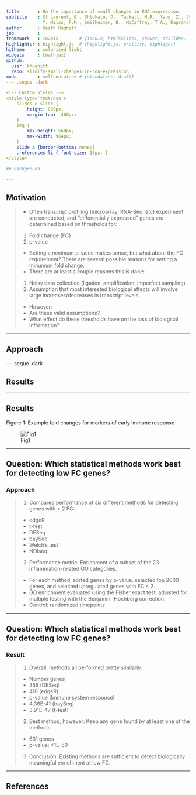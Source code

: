 ```yaml
---
title       : On the importance of small changes in RNA expression.
subtitle    : St Laurent, G., Shtokalo, D., Tackett, M.R., Yang, Z., Vyatkin, 
              Y. Milos, P.M., Seilheimer, B., McCaffrey, T.A., Kapranov, P.
author      : Keith Hughitt
job         : 
framework   : io2012        # {io2012, html5slides, shower, dzslides, ...}
highlighter : highlight.js  # {highlight.js, prettify, highlight}
hitheme     : solarized_light
widgets     : [mathjax]
github:
  user: khughitt
  repo: slidify-small-changes-in-rna-expression
mode        : selfcontained # {standalone, draft}
--- .segue .dark

<!-- Custom Styles -->
<style type='text/css'>
    slides > slide {
        height: 800px;
        margin-top: -400px;
    }
    img {
        max-height: 560px;
        max-width: 964px;
    }
    slide a {border-bottom: none;}
    .references li { font-size: 18px; }
</style>

## Background

---
```


## Motivation

>- Often transcript profiling (microarray, RNA-Seq, etc) experiment are
   conducted, and "differentially expressed" genes are determined based on 
   thresholds for:
    1. Fold change (FC)
    2. p-value
>- Setting a minimum p-value makes sense, but what about the FC requirement?
   There are several possible reasons for setting a minumum fold change.
>- There are at least a couple reasons this is done:
    1. Noisy data collection (ligation, amplification, imperfect sampling)
    2. Assumption that most interested biological effects will involve large
       increases/decreases in transcript levels.
>- However:
    * Are these valid assumptions?
    * What effect do these thresholds have on the loss of biological 
      information?

---

## Approach

--- .segue .dark

## Results

---

## Results

Figure 1: Example fold changes for markers of early immune response

![Fig1](assets/img/1-s2.0-S1046202313000960-gr1.jpg)

---

## Question: Which statistical methods work best for detecting low FC genes?

### Approach
>1. Compared performance of six different methods for detecting genes with < 2
FC:
    - edgeR
    - t-test
    - DESeq
    - baySeq
    - Welch's test
    - NOIseq
>2. <span class='blue'>Performance metric</span>: Enrichment of a subset of
the 23 inflammation-related GO categories.
    * For each method, sorted genes by p-value, selected top 2000 genes, and
      selected upregulated genes with FC < 2.
    * GO enrichment evaluated using the Fisher exact test, adjusted for
      multiple testing with the Benjamini-Hochberg correction.
    * Control: randomized timepoints

---

## Question: Which statistical methods work best for detecting low FC genes?

### Result

>1. Overall, methods all performed pretty similarly:
    - <span class='blue'>Number genes</span>
        * 355 (DESeq)
        * 410 (edgeR)
    - <span class='blue'>p-value (Immune system response)</span>
        * 4.36E-41 (baySeq)
        * 3.91E-47 (t-test)
>2. Best method, however: Keep any gene found by at least one of the methods
    - 631 genes
    - p-value: <1E-50
>3. <span class='red'>Conclusion</span>: Existing methods are sufficient to
    detect biologically meaningful enrichment at low FC.

---

## References


<!-- Custom JavaScript -->
<script src="http://ajax.aspnetcdn.com/ajax/jQuery/jquery-1.7.min.js"></script>
<script type='text/javascript'>
$(function() {
    $("p:has(img)").addClass('centered');
});
</script>


